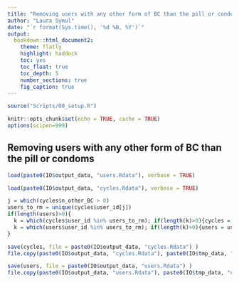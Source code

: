 ```yaml
---
title: "Removing users with any other form of BC than the pill or condoms"
author: "Laura Symul"
date: "`r format(Sys.time(), '%d %B, %Y')`"
output: 
  bookdown::html_document2: 
    theme: flatly
    highlight: haddock
    toc: yes
    toc_float: true
    toc_depth: 5
    number_sections: true
    fig_caption: true
---
```




```r
source("Scripts/00_setup.R")
```


```r
knitr::opts_chunk$set(echo = TRUE, cache = TRUE)
options(scipen=999)
```


## Removing users with any other form of BC than the pill or condoms


```r
load(paste0(IO$output_data, "users.Rdata"), verbose = TRUE)
```


```r
load(paste0(IO$output_data, "cycles.Rdata"), verbose = TRUE)
```


```r

j = which(cycles$n_other_BC > 0)
users_to_rm = unique(cycles$user_id[j])
if(length(users)>0){
  k = which(cycles$user_id %in% users_to_rm); if(length(k)>0){cycles = cycles[-k,]}
  k = which(users$user_id %in% users_to_rm); if(length(k)>0){users = users[-k,]}
}

save(cycles, file = paste0(IO$output_data, "cycles.Rdata") )
file.copy(paste0(IO$output_data, "cycles.Rdata"), paste0(IO$tmp_data, "cycles_after_BC_pre_filtering.Rdata"))

save(users, file = paste0(IO$output_data, "users.Rdata") )
file.copy(paste0(IO$output_data, "users.Rdata"), paste0(IO$tmp_data, "user_after_BC_pre_filtering.Rdata"))
```





